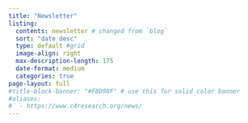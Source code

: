 ```yaml
---
title: "Newsletter"
listing:
  contents: newsletter # changed from `blog`
  sort: "date desc"
  type: default #grid
  image-align: right
  max-description-length: 175
  date-format: medium
  categories: true
page-layout: full
#title-block-banner: "#F8D98F" # use this for solid color banner
#aliases: 
#  - https://www.c4research.org/news/
---
```

